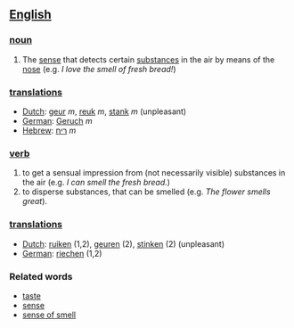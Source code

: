 ==[[English]]==

===[[noun]]===
# The [[sense]] that detects certain [[substances]] in the air by means of the [[nose]] (e.g. ''I love the smell of fresh bread!'')

===[[translation|translations]]===
*[[Dutch]]: [[geur]] ''m'', [[reuk]] ''m'', [[stank]] ''m'' (unpleasant)
*[[German]]: [[Geruch]] ''m''
*[[Hebrew]]: [[ריח]] ''m''

===[[verb]]===
# to get a sensual impression from (not necessarily visible) substances in the air  (e.g. ''I can smell the fresh bread.'')
# to disperse substances, that can be smelled (e.g. ''The flower smells great'').

===[[translation|translations]]===
*[[Dutch]]: [[ruiken]] (1,2), [[geuren]] (2), [[stinken]] (2) (unpleasant)
*[[German]]: [[riechen]] (1,2)

===Related words===
*[[taste]]
*[[sense]]
*[[sense of smell]]